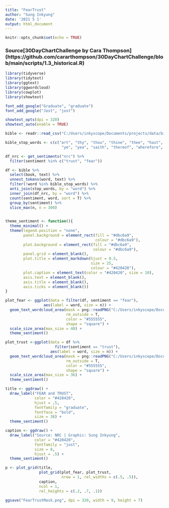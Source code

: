 ```yaml
---
title: "FearTrust"
author: "Sung Inkyung"
date: '2021 5 1'
output: html_document
---
```


```r
knitr::opts_chunk$set(echo = TRUE)
```
### Source[30DayChartChallenge by Cara Thompson] (https://github.com/cararthompson/30DayChartChallenge/blob/main/scripts/1.3_historical.R)
```r
library(tidyverse)
library(tidytext)
library(ggtext)
library(ggwordcloud)
library(cowplot)
library(showtext)

font_add_google("Graduate", "graduate")
font_add_google("Jost", "jost")

showtext_opts(dpi = 320)
showtext_auto(enable = TRUE)
```


```r
bible <- readr::read_csv("C:/Users/inkyscope/Documents/projects/data/bible_kjv_new.csv") 

bible_stop_words <- c(c("art", "thy", "thou", "thine", "thee", "hast", "hath","shalt",
                         "ye", "yea", "saith", "thereof", "wherefore", "lo", "aaron", "aaron's", "aaronites", "abarim")) 

df_nrc <- get_sentiments("nrc") %>% 
  filter(sentiment %in% c("trust", "fear"))
```


```r
df <- bible %>% 
  select(book, text) %>% 
  unnest_tokens(word, text) %>% 
  filter(!word %in% bible_stop_words) %>% 
  anti_join(stop_words, by = "word") %>% 
  inner_join(df_nrc, by = "word") %>% 
  count(sentiment, word, sort = T) %>% 
  group_by(sentiment) %>% 
  slice_max(n, n = 300) 
 
```

```r
theme_sentiment <- function(){
  theme_minimal() +
  theme(legend.position = "none",
        panel.background = element_rect(fill = "#dbc6a9",
                                        colour = "#dbc6a9"),
        plot.background = element_rect(fill = "#dbc6a9",
                                       colour = "#dbc6a9"),
        panel.grid = element_blank(),
        plot.title = element_markdown(hjust = 0.5, 
                                      size = 25, 
                                      colour = "#420420"),
        plot.caption = element_text(color = "#420420", size = 10),
        axis.text = element_blank(),
        axis.title = element_blank(),
        axis.ticks = element_blank())
}
```

```r

plot_fear <- ggplot(data = filter(df, sentiment == "fear"),
                 aes(label = word, size = n)) +
  geom_text_wordcloud_area(mask = png::readPNG("C:/Users/inkyscope/Documents/projectR/inkyscroll/data/letter_f.png"),
                           rm_outside = T,
                           color = "#555555",
                           shape = "square") +
  scale_size_area(max_size = 40) +
  theme_sentiment()

plot_trust <-ggplot(data = df %>% 
                      filter(sentiment == "trust"),
                    aes(label = word, size = n)) +
  geom_text_wordcloud_area(mask = png::readPNG("C:/Users/inkyscope/Documents/projectR/inkyscroll/data/letter_t.png"),
                           rm_outside = T,
                           color = "#555555",
                           shape = "square") +
  scale_size_area(max_size = 36) +
  theme_sentiment() 

title <- ggdraw() +
  draw_label("FEAR and TRUST",
             color = "#420420",
             hjust = .5, 
             fontfamily = "graduate",
             fontface = "bold",
             size = 38) +
  theme_sentiment()

caption <- ggdraw() +
  draw_label("Source: NRC | Graphic: Sung Inkyung",
             color = "#420420",
             fontfamily = "jost",
             size = 8,
             hjust = .5) +
  theme_sentiment()

p <- plot_grid(title, 
               plot_grid(plot_fear, plot_trust, 
                         nrow = 1, rel_widths = c(.5, .5)),
               caption,
               ncol = 1, 
               rel_heights = c(.2, .7, .1))

ggsave("FearTrustMask.png", dpi = 320, width = 9, height = 7)
```
